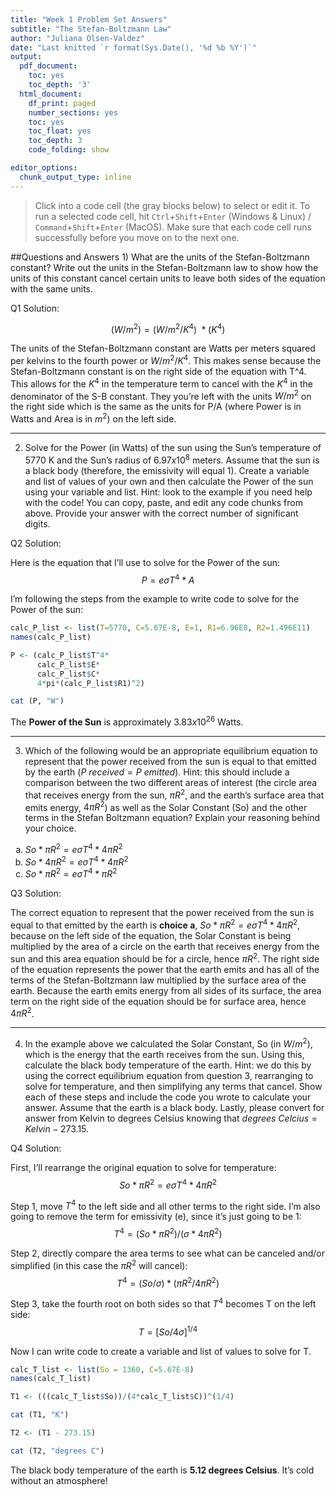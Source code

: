 ```yaml
---
title: "Week 1 Problem Set Answers"
subtitle: "The Stefan-Boltzmann Law"
author: "Juliana Olsen-Valdez"
date: "Last knitted `r format(Sys.Date(), '%d %b %Y')`"
output:
  pdf_document:
    toc: yes
    toc_depth: '3'
  html_document:
    df_print: paged
    number_sections: yes
    toc: yes
    toc_float: yes
    toc_depth: 3
    code_folding: show

editor_options:
  chunk_output_type: inline
---
```


> Click into a code cell (the gray blocks below) to select or edit it. To run a selected code cell, hit `Ctrl`+`Shift`+`Enter` (Windows & Linux) / `Command`+`Shift`+`Enter` (MacOS). Make sure that each code cell runs successfully before you move on to the next one.

##Questions and Answers
1) What are the units of the Stefan-Boltzmann constant? Write out the units in the Stefan-Boltzmann law to show how the units of this constant cancel certain units to leave both sides of the equation with the same units. 

Q1 Solution:

$$(W/m^2) = (W/m^2/K^4) \ *(K^4)$$

The units of the Stefan-Boltzmann constant are Watts per meters squared per kelvins to the fourth power or $W/m^2/K^4$. This makes sense because the Stefan-Boltzmann constant is on the right side of the equation with T^4. This allows for the $K^4$ in the temperature term to cancel with the $K^4$ in the denominator of the S-B constant. They you're left with the units $W/m^2$ on the right side which is the same as the units for P/A (where Power is in Watts and Area is in $m^2$) on the left side.

____________________________________________________

2) Solve for the Power (in Watts) of the sun using the Sun's temperature of 5770 K and the Sun's radius of $6.97x10^8$ meters. Assume that the sun is a black body (therefore, the emissivity will equal 1). Create a variable and list of values of your own and then calculate the Power of the sun using your variable and list. Hint: look to the example if you need help with the code! You can copy, paste, and edit any code chunks from above. Provide your answer with the correct number of significant digits. 

Q2 Solution:

Here is the equation that I'll use to solve for the Power of the sun: 
$$P = e \sigma T^4*A$$

I'm following the steps from the example to write code to solve for the Power of the sun:
```r
calc_P_list <- list(T=5770, C=5.67E-8, E=1, R1=6.96E8, R2=1.496E11)
names(calc_P_list)

P <- (calc_P_list$T^4*
      calc_P_list$E*
      calc_P_list$C*
      4*pi*(calc_P_list$R1)^2)

cat (P, "W")
```
The **Power of the Sun** is approximately $3.83x10^{26}$ Watts.

______________________________________________________

3) Which of the following would be an appropriate equilibrium equation to represent that the power received from the sun is equal to that emitted by the earth ($P~received = P~emitted$). Hint: this should include a comparison between the two different areas of interest (the circle area that receives energy from the sun, $\pi R^2$, and the earth's surface area that emits energy, $4\pi R^2$) as well as the Solar Constant (So) and the other terms in the Stefan Boltzmann equation? Explain your reasoning behind your choice. 

 a) $So*\pi R^2 = e\sigma T^4*4\pi R^2$
 b) $So* 4\pi R^2 = e\sigma T^4*4\pi R^2$
 c) $So*\pi R^2 = e\sigma T^4*\pi R^2$
 
Q3 Solution:

The correct equation to represent that the power received from the sun is equal to that emitted by the earth is **choice a**, $So*\pi R^2 = e\sigma T^4*4\pi R^2$, because on the left side of the equation, the Solar Constant is being multiplied by the area of a circle on the earth that receives energy from the sun and this area equation should be for a circle, hence $\pi R^2$. The right side of the equation represents the power that the earth emits and has all of the terms of the Stefan-Boltzmann law multiplied by the surface area of the earth. Because the earth emits energy from all sides of its surface, the area term on the right side of the equation should be for surface area, hence $4\pi R^2$.

________________________________________________________

4) In the example above we calculated the Solar Constant, So (in $W/m^2$), which is the energy that the earth receives from the sun. Using this, calculate the black body temperature of the earth. Hint: we do this by using the correct equilibrium equation from question 3, rearranging to solve for temperature, and then simplifying any terms that cancel. Show each of these steps and include the code you wrote to calculate your answer. Assume that the earth is a black body. Lastly, please convert for answer from Kelvin to degrees Celsius knowing that $degrees\ Celcius = Kelvin - 273.15$.

Q4 Solution:

First, I'll rearrange the original equation to solve for temperature: 
$$So*\pi R^2 = e\sigma T^4*4\pi R^2$$

Step 1, move $T^4$ to the left side and all other terms to the right side. I'm also going to remove the term for emissivity (e), since it's just going to be 1:  
$$T^4 = (So*\pi R^2)/(\sigma*4\pi R^2)$$

Step 2, directly compare the area terms to see what can be canceled and/or simplified (in this case the $\pi R^2$ will cancel): 
$$T^4 = (So/\sigma)*(\pi R^2/4\pi R^2)$$

Step 3, take the fourth root on both sides so that $T^4$ becomes T on the left side: 
$$T = [So/4\sigma]^{1/4}$$

Now I can write code to create a variable and list of values to solve for T. 
```r
calc_T_list <- list(So = 1360, C=5.67E-8)
names(calc_T_list)

T1 <- (((calc_T_list$So))/(4*calc_T_list$C))^(1/4)

cat (T1, "K")

T2 <- (T1 - 273.15)

cat (T2, "degrees C")
```
The black body temperature of the earth is **5.12 degrees Celsius**. It's cold without an atmosphere!